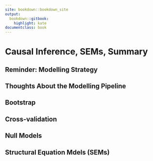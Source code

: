 ```yaml
--- 
site: bookdown::bookdown_site
output: 
  bookdown::gitbook:
    highlight: kate
documentclass: book
---
```



# Causal Inference, SEMs, Summary {#causal_inference}

```{=html}
<!-- Put this here (right after the first markdown headline) and only here for each document! -->
<script src="./scripts/multipleChoice.js"></script>
```


## Reminder: Modelling Strategy



## Thoughts About the Modelling Pipeline



## Bootstrap



## Cross-validation



## Null Models



## Structural Equation Mdels (SEMs)



